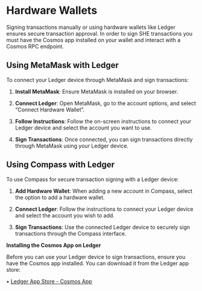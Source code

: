 # Hardware Wallets

Signing transactions manually or using hardware wallets like Ledger ensures
secure transaction approval. In order to sign SHE transactions you must have the
Cosmos app installed on your wallet and interact with a Cosmos RPC endpoint.

## **Using MetaMask with Ledger**

To connect your Ledger device through MetaMask and sign transactions:

1. **Install MetaMask**: Ensure MetaMask is installed on your browser.

2. **Connect Ledger**: Open MetaMask, go to the account options, and select
   “Connect Hardware Wallet”.

3. **Follow Instructions**: Follow the on-screen instructions to connect your
   Ledger device and select the account you want to use.

4. **Sign Transactions**: Once connected, you can sign transactions directly
   through MetaMask using your Ledger device.

## **Using Compass with Ledger**

To use Compass for secure transaction signing with a Ledger device:

1. **Add Hardware Wallet**: When adding a new account in Compass, select the
   option to add a hardware wallet.

2. **Connect Ledger**: Follow the instructions to connect your Ledger device and
   select the account you wish to add.

3. **Sign Transactions**: Use the connected Ledger device to securely sign
   transactions through the Compass interface.

**Installing the Cosmos App on Ledger**

Before you can use your Ledger device to sign transactions, ensure you have the
Cosmos app installed. You can download it from the Ledger app store:

• [Ledger App Store - Cosmos App](https://www.ledger.com/coin/wallet/cosmos)
